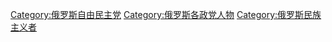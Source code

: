[[Category:俄罗斯自由民主党|Category:俄罗斯自由民主党]]
[[Category:俄罗斯各政党人物|Category:俄罗斯各政党人物]]
[[Category:俄罗斯民族主义者|Category:俄罗斯民族主义者]]